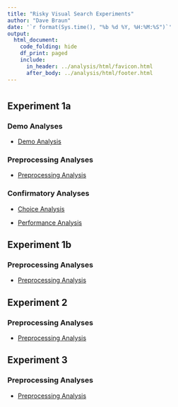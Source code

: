 ```yaml
---
title: "Risky Visual Search Experiments"
author: "Dave Braun"
date: '`r format(Sys.time(), "%b %d %Y, %H:%M:%S")`'
output:
  html_document:
    code_folding: hide
    df_print: paged
    include:
      in_header: ../analysis/html/favicon.html
      after_body: ../analysis/html/footer.html
---
```


# {.tabset}
  
## Experiment 1a
### Demo Analyses
* [Demo Analysis](https://davebraun.net/gaita/experiments/analysis/exp1a/scripts/demo){target=_blank}

### Preprocessing Analyses
* [Preprocessing Analysis](https://davebraun.net/gaita/experiments/analysis/exp1a/scripts/preprocessing){target=_blank}

### Confirmatory Analyses
* [Choice Analysis](https://davebraun.net/gaita/experiments/analysis/exp1a/scripts/confirmatory/choice){target=_blank}

* [Performance Analysis](https://davebraun.net/gaita/experiments/analysis/exp1a/scripts/confirmatory/performance){target=_blank}


## Experiment 1b
### Preprocessing Analyses
* [Preprocessing Analysis](https://davebraun.net/gaita/experiments/analysis/exp1b/scripts/preprocessing){target=_blank}


## Experiment 2
### Preprocessing Analyses
* [Preprocessing Analysis](https://davebraun.net/gaita/experiments/analysis/exp2/scripts/preprocessing){target=_blank}


## Experiment 3
### Preprocessing Analyses
* [Preprocessing Analysis](https://davebraun.net/gaita/experiments/analysis/exp3/scripts/preprocessing){target=_blank}

